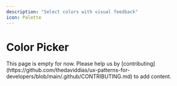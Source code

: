 ```yaml
---
description: "Select colors with visual feedback"
icon: Palette
---
```



# Color Picker

<Callout type="warning">
  This page is empty for now. Please help us by
  [contributing](https://github.com/thedaviddias/ux-patterns-for-developers/blob/main/.github/CONTRIBUTING.md)
  to add content.
</Callout>
